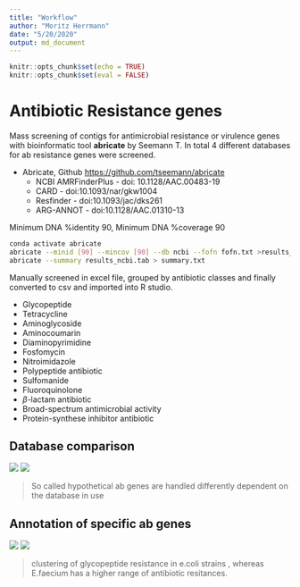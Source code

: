 ```yaml
---
title: "Workflow"
author: "Moritz Herrmann"
date: "5/20/2020"
output: md_document
---
```


```r
knitr::opts_chunk$set(echo = TRUE)
knitr::opts_chunk$set(eval = FALSE)
```

# Antibiotic Resistance genes
Mass screening of contigs for antimicrobial resistance or virulence genes with bioinformatic tool **abricate** by Seemann T. In total 4 different databases for ab resistance genes were screened.

* Abricate, Github <https://github.com/tseemann/abricate>
  + NCBI AMRFinderPlus - doi: 10.1128/AAC.00483-19
  + CARD - doi:10.1093/nar/gkw1004
  + Resfinder - doi:10.1093/jac/dks261
  + ARG-ANNOT - doi:10.1128/AAC.01310-13

Minimum DNA %identity 90, Minimum DNA %coverage 90

```bash
conda activate abricate
abricate --minid [90] --mincov [90] --db ncbi --fofn fofn.txt >results_ncbi.tab
abricate --summary results_ncbi.tab > summary.txt
```


Manually screened in excel file, grouped by antibiotic classes and finally converted to csv and imported into R studio.

* Glycopeptide
* Tetracycline
* Aminoglycoside
* Aminocoumarin
* Diaminopyrimidine
* Fosfomycin
* Nitroimidazole
* Polypeptide antibiotic
* Sulfomanide
* Fluoroquinolone
* $\beta$-lactam antibiotic
* Broad-spectrum antimicrobial activity
* Protein-synthese inhibitor antibiotic

## Database comparison



![](result_databases_coli.png)
![](result_databases_faecis.png)

> So called hypothetical ab genes are handled differently dependent on the database in use

## Annotation of specific ab genes

![](result_abscreening_coli.png)
![](result_abscreening_faecis.png)

> clustering of glycopeptide resistance in e.coli strains , whereas E.faecium has a higher range of antibiotic resitances.